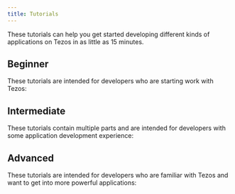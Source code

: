 ```yaml
---
title: Tutorials
---
```


These tutorials can help you get started developing different kinds of applications on Tezos in as little as 15 minutes.


## Beginner

These tutorials are intended for developers who are starting work with Tezos:

<TutorialCardContainer>

<TutorialCard
  title="Create a minimum dApp"
  emoji="🏆"
  href="./tutorials/dapp"
  description="Create your minimum dApp from the smart contract to the frontend, using Typescript React and Typescript-like JsLIGO language"
  link="Start tutorial"
/>

<TutorialCard
  title="Deploy a smart contract"
  emoji="🚀"
  href="/tutorials/smart-contract"
  description="In 15 minutes, go from zero to hero and deploy your first smart contract with your choice of JavaScript, OCaml, or Python-like languages"
  link="Start tutorial"
/>

<TutorialCard
  title="Mint NFTs from a web app"
  emoji="💻"
  href="/tutorials/create-an-nft/nft-web-app"
  description="Create a web app that uses an existing contract to create NFTs"
  link="Start tutorial"
/>

</TutorialCardContainer>

## Intermediate

These tutorials contain multiple parts and are intended for developers with some application development experience:

<TutorialCardContainer>

<TutorialCard
  title="Learn about tickets"
  emoji="🎫"
  href="./tutorials/dapp/part-3"
  description="Learn about a Tezos unique feature named Tickets, using Typescript React and Typescript-like JsLIGO language"
  link="Start tutorial"
/>

<TutorialCard
  title="Build your first app on Tezos"
  emoji="💡"
  href="/tutorials/build-your-first-app/"
  description="Learn how to set up and create a decentralized web application on Tezos using TypeScript, Taquito, and Svelte"
  link="Start tutorial"
/>

<TutorialCard
  title="Create a contract and web app that mints NFTs"
  emoji="📦"
  href="/tutorials/create-an-nft/nft-taquito"
  description="Create your own NFTs with contracts and web applications"
  link="Start tutorial"
/>

<TutorialCard
  title="Create an NFT from the command line"
  emoji="⚡️"
  href="/tutorials/create-an-nft/nft-tznft"
  description="Learn about NFTs and how to create them from files on your computer"
  link="Start tutorial"
/>

</TutorialCardContainer>

## Advanced

These tutorials are intended for developers who are familiar with Tezos and want to get into more powerful applications:

<TutorialCardContainer>

<TutorialCard
  title="Upgrade your smart contract"
  emoji="⬆️"
  href="./tutorials/dapp/part-4"
  description="Learn the different ways of upgrading your smart contract, using Typescript React and Typescript-like JsLIGO language"
  link="Start tutorial"
/>

<TutorialCard
  title="Build an NFT marketplace"
  emoji="🛒"
  href="/tutorials/build-an-nft-marketplace"
  description="Learn how to build a marketplace to buy and sell different kinds of tokens with LIGO smart contract templates"
  link="Start tutorial"
/>

<TutorialCard
  title="Deploy a smart rollup"
  emoji="🏎"
  href="/tutorials/smart-rollup"
  description="Learn how to deploy a smart rollup to handle large amounts of processing off the main chain"
  link="Start tutorial"
/>

<TutorialCard
  title="Create a mobile game on Tezos"
  emoji="📱"
  href="/tutorials/mobile"
  description="Learn how to create a decentralized game on Tezos to run on Android or iOS"
  link="Start tutorial"
/>

<TutorialCard
  title="Implement a file archive with the DAL"
  emoji="🗃️"
  href="/tutorials/build-files-archive-with-dal"
  description="Learn how to build a file archive with a Smart Rollup and the data availability layer"
/>

<TutorialCard
  title="Running the DAL as a Weeklynet baker, in 5 steps"
  emoji="🍞"
  href="/tuturials/running-the-dal-as-a-weeklynet-baker-in-5-steps"
  description="Learn how to participate to the DAL as a baker"
  link="Start tutorial"
/>

</TutorialCardContainer>
